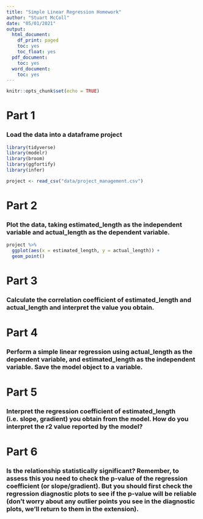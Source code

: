 ```yaml
---
title: "Simple Linear Regression Homework"
author: "Stuart McColl"
date: "05/01/2021"
output:
  html_document:
    df_print: paged
    toc: yes
    toc_float: yes
  pdf_document:
    toc: yes
  word_document:
    toc: yes
---
```


```r
knitr::opts_chunk$set(echo = TRUE)
```


# Part 1

### Load the data into a dataframe project

```r

library(tidyverse)
library(modelr)
library(broom)
library(ggfortify)
library(infer)

project <- read_csv("data/project_management.csv")

```


# Part 2

### Plot the data, taking estimated_length as the independent variable and actual_length as the dependent variable.

```r

project %>% 
  ggplot(aes(x = estimated_length, y = actual_length)) +
  geom_point()

```


# Part 3

### Calculate the correlation coefficient of estimated_length and actual_length and interpret the value you obtain.

# Part 4 

### Perform a simple linear regression using actual_length as the dependent variable, and estimated_length as the independent variable. Save the model object to a variable.

# Part 5

### Interpret the regression coefficient of estimated_length (i.e. slope, gradient) you obtain from the model. How do you interpret the r2 value reported by the model?

# Part 6

### Is the relationship statistically significant? Remember, to assess this you need to check the p-value of the regression coefficient (or slope/gradient). But you should first check the regression diagnostic plots to see if the p-value will be reliable (don’t worry about any outlier points you see in the diagnostic plots, we’ll return to them in the extension).

